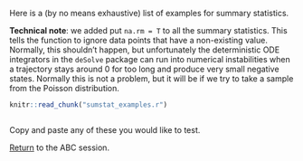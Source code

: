 Here is a (by no means exhaustive) list of examples for summary statistics.

**Technical note**: we added put `na.rm = T` to all the summary statistics. This tells the function to ignore data points that have a non-existing value. Normally, this shouldn't happen, but unfortunately the deterministic ODE integrators in the `deSolve` package can run into numerical instabilities when a trajectory stays around 0 for too long and produce very small negative states. Normally this is not a problem, but it will be if we try to take a sample from the Poisson distribution.

```r
knitr::read_chunk("sumstat_examples.r")
```

```r
```

Copy and paste any of these you would like to test.

[Return](ABC.html#summary-statistics) to the ABC session.
